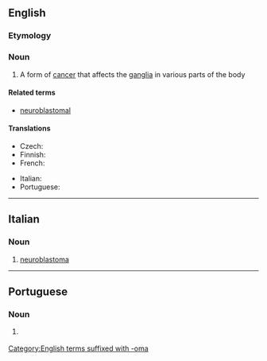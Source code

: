 ==English==
{{wikipedia}}

===Etymology===
{{prefix|en|neuro|blastoma}}

===Noun===
{{en-noun|s|neuroblastomata}}

# {{lb|en|oncology}} A form of [[cancer]] that affects the [[ganglia]] in various parts of the body

====Related terms====
* [[neuroblastomal]]

====Translations====
{{trans-top|form of cancer}}
* Czech: {{t|cs|neuroblastom|m}}
* Finnish: {{t|fi|neuroblastooma}}
* French: {{t+|fr|neuroblastome|m}}
{{trans-mid}}
* Italian: {{t|it|neuroblastoma|m}}
* Portuguese: {{t|pt|neuroblastoma|m}}
{{trans-bottom}}

[[Category:English terms suffixed with -oma]]

----

==Italian==
{{wikipedia|lang=it}}

===Noun===
{{it-noun|m}}

# {{lb|it|oncology}} [[#English|neuroblastoma]]

----

==Portuguese==

===Noun===
{{pt-noun|m}}

# {{lb|pt|oncology}} {{l|en|neuroblastoma}} {{gloss|cancer affecting the ganglia}}